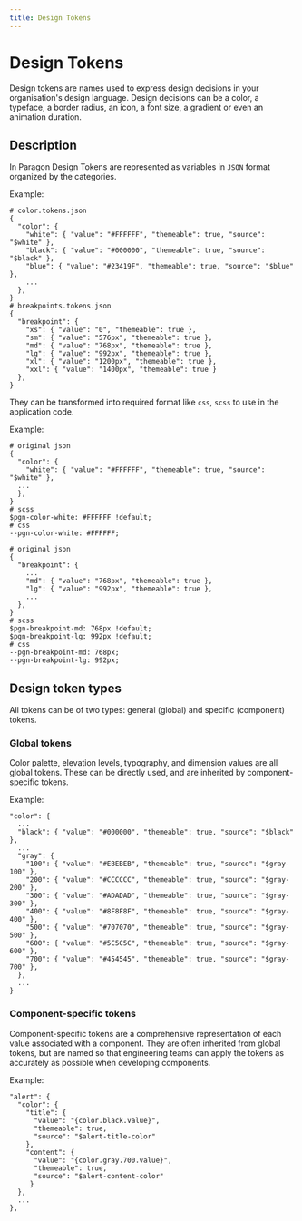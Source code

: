---
title: Design Tokens
---

# Design Tokens

Design tokens are names used to express design decisions in your organisation's design language. Design decisions can be a color, a typeface, a border radius, an icon, a font size, a gradient or even an animation duration.

## Description

In Paragon Design Tokens are represented as variables in `JSON` format organized by the categories.

Example:

```
# color.tokens.json
{
  "color": {
    "white": { "value": "#FFFFFF", "themeable": true, "source": "$white" },
    "black": { "value": "#000000", "themeable": true, "source": "$black" },
    "blue": { "value": "#23419F", "themeable": true, "source": "$blue" },
    ...
  },
}
# breakpoints.tokens.json
{
  "breakpoint": {
    "xs": { "value": "0", "themeable": true },
    "sm": { "value": "576px", "themeable": true },
    "md": { "value": "768px", "themeable": true },
    "lg": { "value": "992px", "themeable": true },
    "xl": { "value": "1200px", "themeable": true },
    "xxl": { "value": "1400px", "themeable": true }
  },
}
```

They can be transformed into required format like `css`, `scss` to use in the application code.

Example:

```
# original json
{
  "color": {
    "white": { "value": "#FFFFFF", "themeable": true, "source": "$white" },
  ...
  },
}
# scss
$pgn-color-white: #FFFFFF !default;
# css
--pgn-color-white: #FFFFFF;
```

```
# original json
{
  "breakpoint": {
    ...
    "md": { "value": "768px", "themeable": true },
    "lg": { "value": "992px", "themeable": true },
    ...
  },
}
# scss
$pgn-breakpoint-md: 768px !default;
$pgn-breakpoint-lg: 992px !default;
# css
--pgn-breakpoint-md: 768px;
--pgn-breakpoint-lg: 992px;
```

## Design token types

All tokens can be of two types: general (global) and specific (component) tokens.

### Global tokens

Color palette, elevation levels, typography, and dimension values are all global tokens. These can be directly used, and are inherited by component-specific tokens.

Example:

```
"color": {
  ...
  "black": { "value": "#000000", "themeable": true, "source": "$black" },
  ...
  "gray": {
    "100": { "value": "#EBEBEB", "themeable": true, "source": "$gray-100" },
    "200": { "value": "#CCCCCC", "themeable": true, "source": "$gray-200" },
    "300": { "value": "#ADADAD", "themeable": true, "source": "$gray-300" },
    "400": { "value": "#8F8F8F", "themeable": true, "source": "$gray-400" },
    "500": { "value": "#707070", "themeable": true, "source": "$gray-500" },
    "600": { "value": "#5C5C5C", "themeable": true, "source": "$gray-600" },
    "700": { "value": "#454545", "themeable": true, "source": "$gray-700" },
  },
  ...
}
```

### Component-specific tokens

Component-specific tokens are a comprehensive representation of each value associated with a component. They are often inherited from global tokens, but are named so that engineering teams can apply the tokens as accurately as possible when developing components.

Example:

```
"alert": {
  "color": {
    "title": {
      "value": "{color.black.value}",
      "themeable": true,
      "source": "$alert-title-color"
    },
    "content": {
      "value": "{color.gray.700.value}",
      "themeable": true,
      "source": "$alert-content-color"
     }
  },
  ...
},
```
